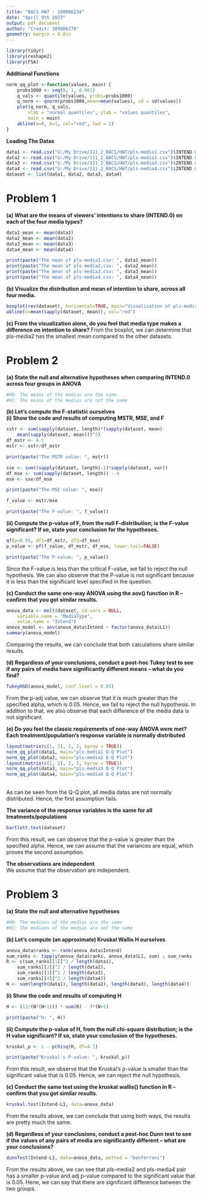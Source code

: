 ---
title: "BACS HW7 - 109006234"
date: "April 9th 2023"
output: pdf_document
author: "Credit: 109006278"
geometry: margin = 0.8in
---

```{r, include=FALSE}
library(tidyr)
library(reshape2)
library(FSA)
```
**Additional Functions**
```{r}
norm_qq_plot <-function(values, main) {
    probs1000 <- seq(0, 1, 0.001)
    q_vals <- quantile(values, probs=probs1000)
    q_norm <- qnorm(probs1000,mean=mean(values), sd = sd(values))
    plot(q_norm, q_vals, 
        xlab = "normal quantiles", ylab = "values quantiles", 
        main = main)
    abline(a=0, b=1, col="red", lwd = 2)
}
```

**Loading The Datas**
```{r}
data1 <- read.csv("G:/My Drive/111_2_BACS/HW7/pls-media1.csv")$INTEND.0
data2 <- read.csv("G:/My Drive/111_2_BACS/HW7/pls-media2.csv")$INTEND.0
data3 <- read.csv("G:/My Drive/111_2_BACS/HW7/pls-media3.csv")$INTEND.0
data4 <- read.csv("G:/My Drive/111_2_BACS/HW7/pls-media4.csv")$INTEND.0
dataset <- list(data1, data2, data3, data4)
```

# Problem 1
**(a) What are the means of viewers’ intentions to share (INTEND.0) on each of the four media types?**
```{r}
data1_mean <- mean(data1) 
data2_mean <- mean(data2)
data3_mean <- mean(data3)
data4_mean <- mean(data4)
```
```{r, echo=FALSE}
print(paste("The mean of pls-media1.csv: ", data1_mean))
print(paste("The mean of pls-media2.csv: ", data2_mean))
print(paste("The mean of pls-media3.csv: ", data3_mean))
print(paste("The mean of pls-media4.csv: ", data4_mean))
```
**(b) Visualize the distribution and mean of intention to share, across all four media.**
```{r, out.width = '65%', fig.align = "center"}
boxplot(rev(dataset), horizontal=TRUE, main="Visualization of pls-media1 to pls-media4")
abline(v=mean(sapply(dataset, mean)), col="red")
```

**(c) From the visualization alone, do you feel that media type makes a difference on intention to share?**
From the boxplot, we can determine that pls-media2 has the smallest mean compared to the other datasets. 

# Problem 2
**(a) State the null and alternative hypotheses when comparing INTEND.0 across four groups in ANOVA** \
```{r}
#H0: The means of the medias are the same
#H1: The means of the medias are not the same
```

**(b) Let’s compute the F-statistic ourselves** \
**(i) Show the code and results of computing MSTR, MSE, and F**
```{r}
sstr <- sum(sapply(dataset, length)*(sapply(dataset, mean)-
    mean(sapply(dataset, mean)))^2)
df_mstr <- 4-1
mstr <- sstr/df_mstr 
```
```{r, echo=FALSE}
print(paste("The MSTR value: ", mstr))
```
```{r}
sse <- sum((sapply(dataset, length)-1)*sapply(dataset, var))
df_mse <- sum(sapply(dataset, length)) - 4
mse <- sse/df_mse
```
```{r, echo=FALSE}
print(paste("The MSE value: ", mse))
```
```{r}
f_value <- mstr/mse
```
```{r, echo=FALSE}
print(paste("The F-value: ", f_value))
```
**(ii) Compute the p-value of F, from the null F-distribution; is the F-value significant? If so, state your conclusion for the hypotheses.**
```{r}
qf(p=0.95, df1=df_mstr, df2=df_mse)
p_value <- pf(f_value, df_mstr, df_mse, lower.tail=FALSE)
```
```{r, echo=FALSE}
print(paste("The P-value: ", p_value))
```
Since the F-value is less than the critical F-value, we fail to reject the null hypothesis. We can also observe that the P-value is not significant because it is less than the significant level specified in the question. 

**(c) Conduct the same one-way ANOVA using the aov() function in R – confirm that you got similar results.**
```{r}
anova_data <- melt(dataset, id.vars = NULL,
    variable.name = "MediaType",
    value.name = "Intend")
anova_model <- aov(anova_data$Intend ~ factor(anova_data$L1))
summary(anova_model)
```
Comparing the results, we can conclude that both calculations share similar results. 

**(d) Regardless of your conclusions, conduct a post-hoc Tukey test to see if any pairs of media have significantly different means – what do you find?** \
```{r}
TukeyHSD(anova_model, conf.level = 0.05)
```
From the p-adj value, we can observe that it is much greater than the specified alpha, which is 0.05. Hence, we fail to reject the null hypothesis. In addition to that, we also observe that each difference of the media data is not significant. 

**(e) Do you feel the classic requirements of one-way ANOVA were met?** \
**Each treatment/population’s response variable is normally distributed** \
```{r, out.width = '65%', fig.align = "center", echo=FALSE}
layout(matrix(c(1, 2), 2, 2, byrow = TRUE))
norm_qq_plot(data1, main="pls-media1 Q-Q Plot")
norm_qq_plot(data2, main="pls-media2 Q-Q Plot")
layout(matrix(c(1, 2), 2, 2, byrow = TRUE))
norm_qq_plot(data3, main="pls-media3 Q-Q Plot")
norm_qq_plot(data4, main="pls-media4 Q-Q Plot")
```
\
As can be seen from the Q-Q plot, all media datas are not normally distributed. Hence, the first assumption fails.

**The variance of the response variables is the same for all treatments/populations**
```{r}
bartlett.test(dataset)
```
From this result, we can observe that the p-value is greater than the specified alpha. Hence, we can assume that the variances are equal, which proves the second assumption. \

**The observations are independent** \
We assume that the observation are independent.

# Problem 3
**(a) State the null and alternative hypotheses** \
```{r}
#H0: The medians of the medias are the same
#H1: The medians of the medias are not the same
```


**(b) Let’s compute (an approximate) Kruskal Wallis H ourselves**
```{r}
anova_data$ranks <- rank(anova_data$Intend)
sum_ranks <- tapply(anova_data$ranks, anova_data$L1, sum) ; sum_ranks
R <- c(sum_ranks[[1]]^2 / length(data1),
    sum_ranks[[2]]^2 / length(data2),
    sum_ranks[[3]]^2 / length(data3),
    sum_ranks[[4]]^2 / length(data4))
N <- sum(length(data1), length(data2), length(data3), length(data4))
```
**(i) Show the code and results of computing H**
```{r}
H <- (12/(N*(N+1))) * sum(R) - 3*(N+1)
```
```{r, echo=FALSE}
print(paste("H: ", H))
```

**(ii) Compute the p-value of H, from the null chi-square distribution; is the H value significant? If so, state your conclusion of the hypotheses.**
```{r}
kruskal_p <- 1 - pchisq(H, df=4-1)
```
```{r, echo=FALSE}
print(paste("Kruskal's P-value: ", kruskal_p))
```
From this result, we observe that the Kruskal's p-value is smaller than the significant value that is 0.05. Hence, we can reject the null hypothesis. 

**(c) Conduct the same test using the kruskal.wallis() function in R – confirm that you got similar results.**
```{r}
kruskal.test(Intend~L1, data=anova_data)
```
From the results above, we can conclude that using both ways, the results are pretty much the same. 

**(d) Regardless of your conclusions, conduct a post-hoc Dunn test to see if the values of any pairs of media are significantly different – what are your conclusions?**
```{r}
dunnTest(Intend~L1, data=anova_data, method = "bonferroni")
```
From the results above, we can see that pls-media2 and pls-media4 pair has a smaller p-value and adj p-value compared to the significant value that is 0.05. Hene, we can say that there are significant difference between the two groups. 